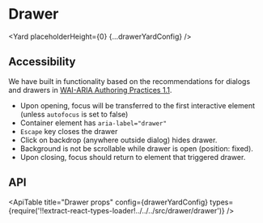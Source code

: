 <!--
Copyright (c) Uber Technologies, Inc.

This source code is licensed under the MIT license found in the
LICENSE file in the root directory of this source tree.
-->





# Drawer

<Yard placeholderHeight={0} {...drawerYardConfig} />

<Example title="Drawer with anchor" path="drawer/anchors.js">
  <Anchors />
</Example>

<Example title="Drawer with different size" path="drawer/sizes.js">
  <Sizes />
</Example>

<Example title="Drawer with renderAll for SSR / SEO" path="drawer/ssr-render-all.js">
  <SSRRenderAll />
</Example>

## Accessibility

We have built in functionality based on the recommendations for dialogs and drawers in [WAI-ARIA Authoring Practices 1.1](https://www.w3.org/TR/wai-aria-practices/#dialog_drawer).

- Upon opening, focus will be transferred to the first interactive element (unless `autofocus` is set to false)
- Container element has `aria-label="drawer"`
- `Escape` key closes the drawer
- Click on backdrop (anywhere outside dialog) hides drawer.
- Background is not be scrollable while drawer is open (position: fixed).
- Upon closing, focus should return to element that triggered drawer.

## API

<ApiTable
  title="Drawer props"
  config={drawerYardConfig}
  types={require('!!extract-react-types-loader!../../../src/drawer/drawer')}
/>

<Exports component={DrawerExports} title="Drawer exports" path="baseui/drawer" />
